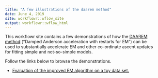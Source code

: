 ```yaml
---
title: "A few illustrations of the daarem method"
date: June 4, 2019
site: workflowr::wflow_site
output: workflowr::wflow_html
---
```


This workflowr site contains a few demonstrations of how the [DAAREM
method][daarem-paper] ("Damped Anderson acceleration with restarts for
EM") can be used to substantially accelerate EM and other co-ordinate
ascent updates for fitting simple and not-so-simple models.

Follow the links below to browse the demonstrations.

+ [Evaluation of the improved EM algorithm on a toy data set.](smalldemo.html)

[daarem-paper]: https://doi.org/10.1080/10618600.2019.1594835
